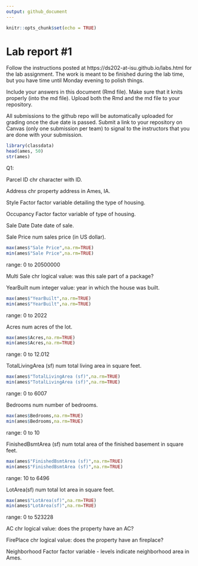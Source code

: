 ```yaml
---
output: github_document
---
```


<!-- README.md is generated from README.Rmd. Please edit the README.Rmd file -->


```r
knitr::opts_chunk$set(echo = TRUE)
```

# Lab report #1

Follow the instructions posted at https://ds202-at-isu.github.io/labs.html for the lab assignment. The work is meant to be finished during the lab time, but you have time until Monday evening to polish things.

Include your answers in this document (Rmd file). Make sure that it knits properly (into the md file). Upload both the Rmd and the md file to your repository.  

All submissions to the github repo will be automatically uploaded for grading once the due date is passed.
Submit a link to your repository on Canvas (only one submission per team) to signal to the instructors that you are done with your submission.
```r
library(classdata)
head(ames, 50)
str(ames)
```
Q1:

Parcel ID 
chr
character with ID.

Address
chr
property address in Ames, IA.

Style
Factor
factor variable detailing the type of housing.

Occupancy
Factor
factor variable of type of housing.

Sale Date
Date
date of sale.

Sale Price
num
sales price (in US dollar).
```r
max(ames$"Sale Price",na.rm=TRUE)
min(ames$"Sale Price",na.rm=TRUE)
```
range: 0 to 20500000

Multi Sale
chr
logical value: was this sale part of a package?

YearBuilt
num
integer value: year in which the house was built.
```r
max(ames$"YearBuilt",na.rm=TRUE)
min(ames$"YearBuilt",na.rm=TRUE)
```
range: 0 to 2022

Acres
num
acres of the lot.
```r
max(ames$Acres,na.rm=TRUE)
min(ames$Acres,na.rm=TRUE)
```
range: 0 to 12.012

TotalLivingArea (sf)
num
total living area in square feet.
```r
max(ames$"TotalLivingArea (sf)",na.rm=TRUE)
min(ames$"TotalLivingArea (sf)",na.rm=TRUE)
```
range: 0 to 6007

Bedrooms
num
number of bedrooms.
```r
max(ames$Bedrooms,na.rm=TRUE)
min(ames$Bedrooms,na.rm=TRUE)
```
range: 0 to 10

FinishedBsmtArea (sf)
num
total area of the finished basement in square feet.
```r
max(ames$"FinishedBsmtArea (sf)",na.rm=TRUE)
min(ames$"FinishedBsmtArea (sf)",na.rm=TRUE)
```
range: 10 to 6496

LotArea(sf)
num
total lot area in square feet.
```r
max(ames$"LotArea(sf)",na.rm=TRUE)
min(ames$"LotArea(sf)",na.rm=TRUE)
```
range: 0 to 523228

AC
chr
logical value: does the property have an AC?

FirePlace
chr
logical value: does the property have an fireplace?

Neighborhood
Factor
factor variable - levels indicate neighborhood area in Ames.
